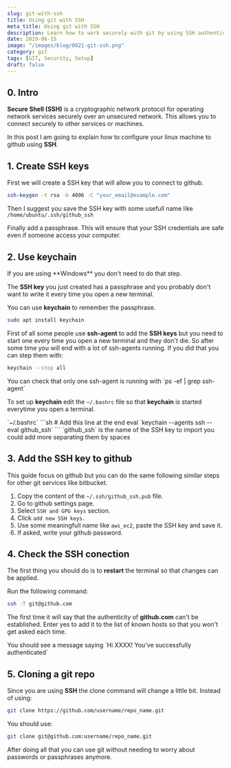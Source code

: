 ```yaml
---
slug: git-with-ssh
title: Using git with SSH
meta_title: Using git with SSH
description: Learn how to work securely with git by using SSH authentication with github.
date: 2019-06-15
image: "/images/blog/0021-git-ssh.png"
category: git
tags: [GIT, Security, Setup]
draft: false
---
```


## 0. Intro

**Secure Shell (SSH)** is a cryptographic network protocol for operating network services securely over an unsecured network. This allows you to connect securely to other services or machines.

In this post I am going to explain how to configure your linux machine to github using **SSH**.

## 1. Create **SSH keys**

First we will create a SSH key that will allow you to connect to github.

```sh
ssh-keygen -t rsa -b 4096 -C "your_email@example.com"
```  

Then I suggest you save the SSH key with some usefull name like `/home/ubuntu/.ssh/github_ssh`

Finally add a passphrase. This will ensure that your SSH credentials are safe even if someone access your computer.

## 2. Use keychain

<Notice type="info">
  If you are using **Windows** you don't need to do that step.
</Notice>

The **SSH key** you just created has a passphrase and you probably don't want to write it every time you open a new terminal.

You can use **keychain** to remember the passphrase.

```sh
sudo apt install keychain
```

First of all some people use **ssh-agent** to add the **SSH keys** but you need to start one every time you open a new terminal and they don't die. So after some time you will end with a lot of ssh-agents running. If you did that you can step them with:

```sh
keychain --stop all
```

<Notice type="info" className="mt-6">
  You can check that only one ssh-agent is running with `ps -ef | grep ssh-agent`
</Notice>

To set up **keychain** edit the `~/.bashrc` file so that **keychain** is started everytime you open a terminal.

<TerminalOutput color="stone">
  `~/.bashrc`
</TerminalOutput>
```sh
# Add this line at the end
eval `keychain --agents ssh --eval github_ssh`
```

<Notice type="info">
  `github_ssh` is the name of the SSH key to import you could add more separating them by spaces
</Notice>

## 3. Add the SSH key to github

This guide focus on github but you can do the same following similar steps for other git services like bitbucket.

1. Copy the content of the `~/.ssh/github_ssh.pub` file.
2. Go to github settings page.
3. Select `SSH and GPG keys` section.
4. Click `add new SSH keys`.
5. Use some meaningfull name like `aws_ec2`, paste the SSH key and save it.
6. If asked, write your github password.

## 4. Check the SSH conection

The first thing you should do is to **restart** the terminal so that changes can be applied.

Run the following command: 

```sh
ssh -T git@github.com
```

The first time it will say that the authenticity of **github.com** can't be established. Enter yes to add it to the list of known hosts so that you won't get asked each time.

<Notice type="success">
  You should see a message saying `Hi XXXX! You've successfully authenticated`
</Notice>

## 5. Cloning a **git** repo

Since you are using **SSH** the clone command will change a little bit. Instead of using:

```sh
git clone https://github.com/username/repo_name.git
```

You should use:

```sh
git clone git@github.com:username/repo_name.git
```

After doing all that you can use git without needing to worry about passwords or passphrases anymore.
